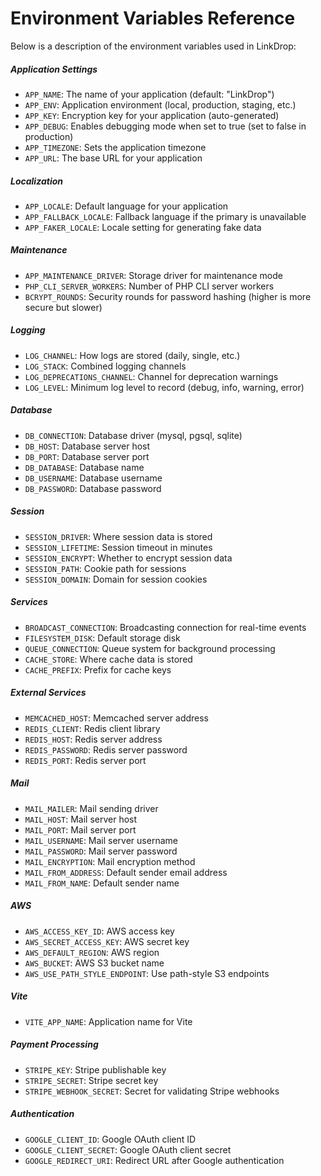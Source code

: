 # Environment Variables Reference

Below is a description of the environment variables used in LinkDrop:

##### Application Settings
- `APP_NAME`: The name of your application (default: "LinkDrop")
- `APP_ENV`: Application environment (local, production, staging, etc.)
- `APP_KEY`: Encryption key for your application (auto-generated)
- `APP_DEBUG`: Enables debugging mode when set to true (set to false in production)
- `APP_TIMEZONE`: Sets the application timezone
- `APP_URL`: The base URL for your application

##### Localization
- `APP_LOCALE`: Default language for your application
- `APP_FALLBACK_LOCALE`: Fallback language if the primary is unavailable
- `APP_FAKER_LOCALE`: Locale setting for generating fake data

##### Maintenance
- `APP_MAINTENANCE_DRIVER`: Storage driver for maintenance mode
- `PHP_CLI_SERVER_WORKERS`: Number of PHP CLI server workers
- `BCRYPT_ROUNDS`: Security rounds for password hashing (higher is more secure but slower)

##### Logging
- `LOG_CHANNEL`: How logs are stored (daily, single, etc.)
- `LOG_STACK`: Combined logging channels
- `LOG_DEPRECATIONS_CHANNEL`: Channel for deprecation warnings
- `LOG_LEVEL`: Minimum log level to record (debug, info, warning, error)

##### Database
- `DB_CONNECTION`: Database driver (mysql, pgsql, sqlite)
- `DB_HOST`: Database server host
- `DB_PORT`: Database server port
- `DB_DATABASE`: Database name
- `DB_USERNAME`: Database username
- `DB_PASSWORD`: Database password

##### Session
- `SESSION_DRIVER`: Where session data is stored
- `SESSION_LIFETIME`: Session timeout in minutes
- `SESSION_ENCRYPT`: Whether to encrypt session data
- `SESSION_PATH`: Cookie path for sessions
- `SESSION_DOMAIN`: Domain for session cookies

##### Services
- `BROADCAST_CONNECTION`: Broadcasting connection for real-time events
- `FILESYSTEM_DISK`: Default storage disk
- `QUEUE_CONNECTION`: Queue system for background processing
- `CACHE_STORE`: Where cache data is stored
- `CACHE_PREFIX`: Prefix for cache keys

##### External Services
- `MEMCACHED_HOST`: Memcached server address
- `REDIS_CLIENT`: Redis client library
- `REDIS_HOST`: Redis server address
- `REDIS_PASSWORD`: Redis server password
- `REDIS_PORT`: Redis server port

##### Mail
- `MAIL_MAILER`: Mail sending driver
- `MAIL_HOST`: Mail server host
- `MAIL_PORT`: Mail server port
- `MAIL_USERNAME`: Mail server username
- `MAIL_PASSWORD`: Mail server password
- `MAIL_ENCRYPTION`: Mail encryption method
- `MAIL_FROM_ADDRESS`: Default sender email address
- `MAIL_FROM_NAME`: Default sender name

##### AWS
- `AWS_ACCESS_KEY_ID`: AWS access key
- `AWS_SECRET_ACCESS_KEY`: AWS secret key
- `AWS_DEFAULT_REGION`: AWS region
- `AWS_BUCKET`: AWS S3 bucket name
- `AWS_USE_PATH_STYLE_ENDPOINT`: Use path-style S3 endpoints

##### Vite
- `VITE_APP_NAME`: Application name for Vite

##### Payment Processing
- `STRIPE_KEY`: Stripe publishable key
- `STRIPE_SECRET`: Stripe secret key
- `STRIPE_WEBHOOK_SECRET`: Secret for validating Stripe webhooks

##### Authentication
- `GOOGLE_CLIENT_ID`: Google OAuth client ID
- `GOOGLE_CLIENT_SECRET`: Google OAuth client secret
- `GOOGLE_REDIRECT_URI`: Redirect URL after Google authentication